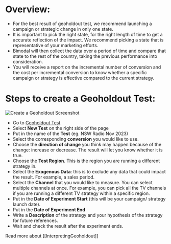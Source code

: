 # Overview:
- For the best result of geoholdout test, we recommend launching a campaign or strategic change in only one state.
- It is important to pick the right state, for the right length of time to get a accurate reflection of the impact. We recommend picking a state that is representative of your marketing efforts.
- Bimodal will then collect the data over a period of time and compare that state to the rest of the country, taking the previous performance into consideration.
- You will receive a report on the incremental number of conversion and the cost per incremental conversion to know whether a specific campaign or strategy is effective compared to the current strategy.

# Steps to create a Geoholdout Test:

![Create a Geoholdout Screenshot](https://childish-evening-2be.notion.site/image/https%3A%2F%2Fprod-files-secure.s3.us-west-2.amazonaws.com%2Fdb2a3bd2-4ab6-4791-9fcb-408445a57de8%2F81529831-e3bb-46f6-8cfe-e603b8d72eaf%2FScreen_Shot_2023-10-31_at_1.28.12_pm.png?table=block&id=39c8a402-d19d-45bf-b769-b53ab6c262a1&spaceId=db2a3bd2-4ab6-4791-9fcb-408445a57de8&width=580&userId=&cache=v2)

- Go to [Geoholdout Test](https://bimodal.io/geoholdout-test)
- Select **New Test** on the right side of the page
- Put in the name of the **Test** (eg. NSW Radio Nov 2023)
- Select the corresponding **conversion** you would like to use.
- Choose the **direction of change** you think may happen because of the change: increase or decrease. The result will let you know whether it is true.
- Choose the **Test Region**. This is the region you are running a different strategy in.
- Select the **Exogenous Data**: this is to exclude any data that could impact the result. For example, a sales period.
- Select the **Channel** that you would like to measure. You can select multiple channels at once. For example, you can pick all the TV channels if you are running a different TV strategy within a specific region.
- Put in the **Date of Experiment Start** (this will be your campaign/ strategy launch date).
- Put in the **Date of Experiment End**
- Write a **Description** of the strategy and your hypothesis of the strategy for future references.
- Wait and check the result after the experiment ends.

Read more about [[InterpretingGeoholdout]]